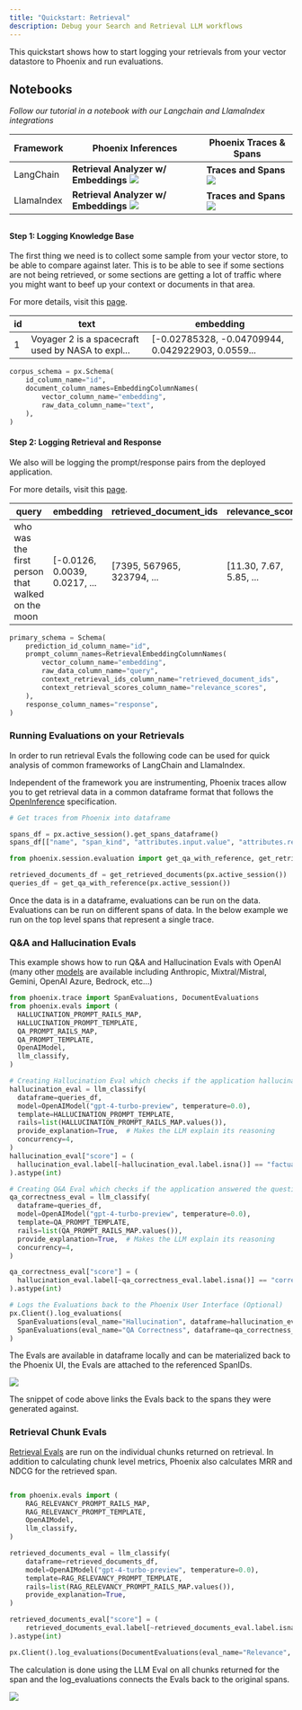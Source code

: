 ```yaml
---
title: "Quickstart: Retrieval"
description: Debug your Search and Retrieval LLM workflows
---
```


This quickstart shows how to start logging your retrievals from your vector datastore to Phoenix and run evaluations.

## Notebooks

*Follow our tutorial in a notebook with our Langchain and LlamaIndex integrations*

| Framework  | Phoenix Inferences | Phoenix Traces & Spans |
| ---------- | ---------------- | ------------------ |
| LangChain  | **Retrieval Analyzer w/ Embeddings** <a href="https://colab.research.google.com/github/Arize-ai/phoenix/blob/main/tutorials/qdrant_langchain_instrumentation_search_and_retrieval_tutorial.ipynb"><img src="https://storage.googleapis.com/arize-phoenix-assets/assets/images/phoenix-docs-images/213b0a4a-v1.svg" /></a> | **Traces and Spans** <a href="https://colab.research.google.com/github/Arize-ai/phoenix/blob/main/tutorials/tracing/langchain_tracing_tutorial.ipynb"><img src="https://storage.googleapis.com/arize-phoenix-assets/assets/images/phoenix-docs-images/213b0a4a-v1.svg" /></a> |
| LlamaIndex | **Retrieval Analyzer w/ Embeddings** <a href="https://colab.research.google.com/github/Arize-ai/phoenix/blob/main/tutorials/llama_index_search_and_retrieval_tutorial.ipynb"><img src="https://storage.googleapis.com/arize-phoenix-assets/assets/images/phoenix-docs-images/213b0a4a-v1.svg" /></a>                       | **Traces and Spans** <a href="https://colab.research.google.com/github/Arize-ai/phoenix/blob/main/tutorials/tracing/llama_index_tracing_tutorial.ipynb"><img src="https://storage.googleapis.com/arize-phoenix-assets/assets/images/phoenix-docs-images/213b0a4a-v1.svg"/></a> |

## 

#### Step 1: Logging Knowledge Base

The first thing we need is to collect some sample from your vector store, to be able to compare against later. This is to be able to see if some sections are not being retrieved, or some sections are getting a lot of traffic where you might want to beef up your context or documents in that area.

For more details, visit this [page](/phoenix/inferences/how-to-inferences/define-your-schema/corpus-data).

| id | text                                              | embedding                                          |
| -- | ------------------------------------------------- | -------------------------------------------------- |
| 1  | Voyager 2 is a spacecraft used by NASA to expl... | \[-0.02785328, -0.04709944, 0.042922903, 0.0559... |

```python
corpus_schema = px.Schema(
    id_column_name="id",
    document_column_names=EmbeddingColumnNames(
        vector_column_name="embedding",
        raw_data_column_name="text",
    ),
)
```

#### Step 2: Logging Retrieval and Response

We also will be logging the prompt/response pairs from the deployed application.

For more details, visit this [page](/phoenix/inferences/how-to-inferences/define-your-schema/retrieval-rag).

| query                                            | embedding                      | retrieved\_document\_ids    | relevance\_scores        | response       |
| ------------------------------------------------ | ------------------------------ | --------------------------- | ------------------------ | -------------- |
| who was the first person that walked on the moon | \[-0.0126, 0.0039, 0.0217, ... | \[7395, 567965, 323794, ... | \[11.30, 7.67, 5.85, ... | Neil Armstrong |

```python
primary_schema = Schema(
    prediction_id_column_name="id",
    prompt_column_names=RetrievalEmbeddingColumnNames(
        vector_column_name="embedding",
        raw_data_column_name="query",
        context_retrieval_ids_column_name="retrieved_document_ids",
        context_retrieval_scores_column_name="relevance_scores",
    ),
    response_column_names="response",
)
```

### Running Evaluations on your Retrievals

In order to run retrieval Evals the following code can be used for quick analysis of common frameworks of LangChain and LlamaIndex.

Independent of the framework you are instrumenting, Phoenix traces allow you to get retrieval data in a common dataframe format that follows the [OpenInference](https://arize.com/docs/phoenix/references/openinference) specification.

```python
# Get traces from Phoenix into dataframe 

spans_df = px.active_session().get_spans_dataframe()
spans_df[["name", "span_kind", "attributes.input.value", "attributes.retrieval.documents"]].head()

from phoenix.session.evaluation import get_qa_with_reference, get_retrieved_documents

retrieved_documents_df = get_retrieved_documents(px.active_session())
queries_df = get_qa_with_reference(px.active_session())
```

Once the data is in a dataframe, evaluations can be run on the data. Evaluations can be run on different spans of data. In the below example we run on the top level spans that represent a single trace.

### Q\&A and Hallucination Evals

This example shows how to run Q\&A and Hallucination Evals with OpenAI (many other [models](/phoenix/evaluation/how-to-evals/evaluation-models) are available including Anthropic, Mixtral/Mistral, Gemini, OpenAI Azure, Bedrock, etc...)

```python
from phoenix.trace import SpanEvaluations, DocumentEvaluations
from phoenix.evals import (
  HALLUCINATION_PROMPT_RAILS_MAP,
  HALLUCINATION_PROMPT_TEMPLATE,
  QA_PROMPT_RAILS_MAP,
  QA_PROMPT_TEMPLATE,
  OpenAIModel,
  llm_classify,
)

# Creating Hallucination Eval which checks if the application hallucinated
hallucination_eval = llm_classify(
  dataframe=queries_df,
  model=OpenAIModel("gpt-4-turbo-preview", temperature=0.0),
  template=HALLUCINATION_PROMPT_TEMPLATE,
  rails=list(HALLUCINATION_PROMPT_RAILS_MAP.values()),
  provide_explanation=True,  # Makes the LLM explain its reasoning
  concurrency=4,
)
hallucination_eval["score"] = (
  hallucination_eval.label[~hallucination_eval.label.isna()] == "factual"
).astype(int)

# Creating Q&A Eval which checks if the application answered the question correctly
qa_correctness_eval = llm_classify(
  dataframe=queries_df,
  model=OpenAIModel("gpt-4-turbo-preview", temperature=0.0),
  template=QA_PROMPT_TEMPLATE,
  rails=list(QA_PROMPT_RAILS_MAP.values()),
  provide_explanation=True,  # Makes the LLM explain its reasoning
  concurrency=4,
)

qa_correctness_eval["score"] = (
  hallucination_eval.label[~qa_correctness_eval.label.isna()] == "correct"
).astype(int)

# Logs the Evaluations back to the Phoenix User Interface (Optional)
px.Client().log_evaluations(
  SpanEvaluations(eval_name="Hallucination", dataframe=hallucination_eval),
  SpanEvaluations(eval_name="QA Correctness", dataframe=qa_correctness_eval),
)
```

The Evals are available in dataframe locally and can be materialized back to the Phoenix UI, the Evals are attached to the referenced SpanIDs.

<Frame caption="Evals in Phoenix UI">
  <img src="https://storage.googleapis.com/arize-phoenix-assets/assets/images/phoenix-docs-images/1fe09ba2-image.jpeg" />
</Frame>

The snippet of code above links the Evals back to the spans they were generated against.

### Retrieval Chunk Evals

[Retrieval Evals](/phoenix/evaluation/how-to-evals/running-pre-tested-evals/retrieval-rag-relevance) are run on the individual chunks returned on retrieval. In addition to calculating chunk level metrics, Phoenix also calculates MRR and NDCG for the retrieved span.

```python

from phoenix.evals import (
    RAG_RELEVANCY_PROMPT_RAILS_MAP,
    RAG_RELEVANCY_PROMPT_TEMPLATE,
    OpenAIModel,
    llm_classify,
)

retrieved_documents_eval = llm_classify(
    dataframe=retrieved_documents_df,
    model=OpenAIModel("gpt-4-turbo-preview", temperature=0.0),
    template=RAG_RELEVANCY_PROMPT_TEMPLATE,
    rails=list(RAG_RELEVANCY_PROMPT_RAILS_MAP.values()),
    provide_explanation=True,
)

retrieved_documents_eval["score"] = (
    retrieved_documents_eval.label[~retrieved_documents_eval.label.isna()] == "relevant"
).astype(int)

px.Client().log_evaluations(DocumentEvaluations(eval_name="Relevance", dataframe=retrieved_documents_eval))
```

The calculation is done using the LLM Eval on all chunks returned for the span and the log\_evaluations connects the Evals back to the original spans.

<Frame caption="Retrieval Evals">
  <img src="https://storage.googleapis.com/arize-phoenix-assets/assets/images/phoenix-docs-images/2f352fc3-image.jpeg" />
</Frame>




